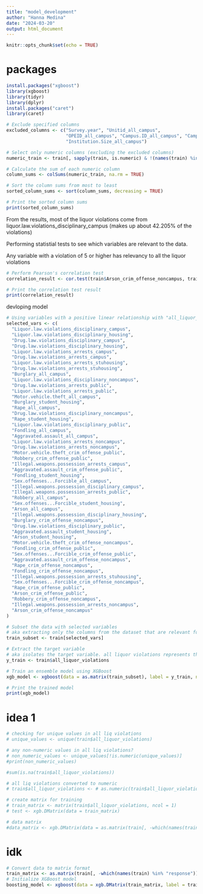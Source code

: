 ```yaml
---
title: "model_development"
author: "Hanna Medina"
date: "2024-03-20"
output: html_document
---
```


```r
knitr::opts_chunk$set(echo = TRUE)
```

# packages
```r
install.packages("xgboost")
library(xgboost)
library(tidyr)
library(dplyr)
install.packages("caret")
library(caret)
```

```r
# Exclude specified columns
excluded_columns <- c("Survey.year", "Unitid_all_campus", 
                      "OPEID_all_campus", "Campus.ID_all_campus", "Campus.Name_all_campus", 
                      "Institution.Size_all_campus")

# Select only numeric columns (excluding the excluded columns)
numeric_train <- train[, sapply(train, is.numeric) & !(names(train) %in% excluded_columns)]

# Calculate the sum of each numeric column
column_sums <- colSums(numeric_train, na.rm = TRUE)

# Sort the column sums from most to least
sorted_column_sums <- sort(column_sums, decreasing = TRUE)

# Print the sorted column sums
print(sorted_column_sums)
```
From the results, most of the liquor violations come from liquor.law.violations_disciplinary_campus (makes up about 42.205% of the violations)

Performing statistial tests to see which variables are relevant to the data.

Any variable with a violation of 5 or higher has relevancy to all the liquor violations
```r
# Perform Pearson's correlation test
correlation_result <- cor.test(train$Arson_crim_offense_noncampus, train$all_liquor_violations)

# Print the correlation test result
print(correlation_result)
```
devloping model
```r
# Using variables with a positive linear relationship with "all_liquor_violations"
selected_vars <- c(
  "Liquor.law.violations_disciplinary_campus",
  "Liquor.law.violations_disciplinary_housing",
  "Drug.law.violations_disciplinary_campus",
  "Drug.law.violations_disciplinary_housing",
  "Liquor.law.violations_arrests_campus",
  "Drug.law.violations_arrests_campus",
  "Liquor.law.violations_arrests_stuhousing",
  "Drug.law.violations_arrests_stuhousing",
  "Burglary_all_campus",
  "Liquor.law.violations_disciplinary_noncampus",
  "Drug.law.violations_arrests_public",
  "Liquor.law.violations_arrests_public",
  "Motor.vehicle.theft_all_campus",
  "Burglary_student_housing",
  "Rape_all_campus",
  "Drug.law.violations_disciplinary_noncampus",
  "Rape_student_housing",
  "Liquor.law.violations_disciplinary_public",
  "Fondling_all_campus",
  "Aggravated.assault_all_campus",
  "Liquor.law.violations_arrests_noncampus",
  "Drug.law.violations_arrests_noncampus",
  "Motor.vehicle.theft_crim_offense_public",
  "Robbery_crim_offense_public",
  "Illegal.weapons.possession_arrests_campus",
  "Aggravated.assault_crim_offense_public",
  "Fondling_student_housing",
  "Sex.offenses...Forcible_all_campus",
  "Illegal.weapons.possession_disciplinary_campus",
  "Illegal.weapons.possession_arrests_public",
  "Robbery_all_campus",
  "Sex.offenses...Forcible_student_housing",
  "Arson_all_campus",
  "Illegal.weapons.possession_disciplinary_housing",
  "Burglary_crim_offense_noncampus",
  "Drug.law.violations_disciplinary_public",
  "Aggravated.assault_student_housing",
  "Arson_student_housing",
  "Motor.vehicle.theft_crim_offense_noncampus",
  "Fondling_crim_offense_public",
  "Sex.offenses...Forcible_crim_offense_public",
  "Aggravated.assault_crim_offense_noncampus",
  "Rape_crim_offense_noncampus",
  "Fondling_crim_offense_noncampus",
  "Illegal.weapons.possession_arrests_stuhousing",
  "Sex.offenses...Forcible_crim_offense_noncampus",
  "Rape_crim_offense_public",
  "Arson_crim_offense_public",
  "Robbery_crim_offense_noncampus",
  "Illegal.weapons.possession_arrests_noncampus",
  "Arson_crim_offense_noncampus"
)

# Subset the data with selected variables
# aka extracting only the columns from the dataset that are relevant for the analysis or modeling task. It filters out unnecessary or redundant features, focusing on the analysis on the varibles thought to have the most impact on the target variable. It helps simplify the datset and improve model interpretability, and potentially enhancing model performance by reducing noise and overfitting
train_subset <- train[selected_vars]

# Extract the target variable
# aka isolates the target variable. all liquor violations represents the outcome that the model learns to predict based on the input features. by seperating the target variable, the modeling process can focus on understanding the relationships between the input features and the target oucome. 
y_train <- train$all_liquor_violations

# Train an ensemble model using XGBoost
xgb_model <- xgboost(data = as.matrix(train_subset), label = y_train, nrounds = 100, verbose = 0)

# Print the trained model
print(xgb_model)

```








# idea 1
```r
# checking for unique values in all liq violations
# unique_values <- unique(train$all_liquor_violations)

# any non-numeric values in all liq violations?
# non_numeric_values <- unique_values[!is.numeric(unique_values)]
#print(non_numeric_values)

#sum(is.na(train$all_liquor_violations))
```


```r
# all liq violations converted to numeric
# train$all_liquor_violations <- # as.numeric(train$all_liquor_violations)

# create matrix for training
# train_matrix <- matrix(train$all_liquor_violations, ncol = 1)
# test <- xgb.DMatrix(data = train_matrix)

# data matrix
#data_matrix <- xgb.DMatrix(data = as.matrix(train[, -which(names(train) %in% "all_liquor_violations")]))
```

# idk
```r
# Convert data to matrix format
train_matrix <- as.matrix(train[, -which(names(train) %in% "response")])
# Initialize XGBoost model
boosting_model <- xgboost(data = xgb.DMatrix(train_matrix, label = train$response), nrounds = 100, objective = "binary:logistic", max_depth = 3, eta = 0.1)
```
